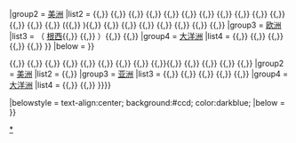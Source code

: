 {{Navbox
|title = [[英語世界]]
|name = English official language map
|state = autocollapse
|list1 = 
{{Navbox|child
|abovestyle = text-align:center; background:#dde; color:darkblue;
|above = 
|list1style = text-align:left; color:darkblue;
|list1 = <div>

'''深藍色:''' 主要人口以英語為母語的國家及地區。<br>

'''淺藍色''': 英語有官方語言地位的國家及地區。英語同時是[[歐盟]]的官方語言。 
</div><br>

|list2 = <div>
[[File:Anglospeak.svg|900px]]
</div>

|below = {{pad}}
}}

|list2 = 
{{Navbox|child
|group1style = background:blue; color:blue;
|group1 = {{pad}}
|list1style = text-align:center; background:#ccd; color:darkblue;
|list1 = 
{{Navbox|child
|groupstyle = background:#dde;
|group1 = [[非洲]]
|list1  =  {{flag|尼日利亞}}{{,}} {{flag|毛里求斯}}{{,}} {{SHN}}{{,}} {{flag|南非}}
|group2 = [[盎格鲁美洲|美洲]]
|list2  = {{flag|安圭拉}}{{,}} {{flag|安提瓜和巴布達}}{{,}} {{flag|巴哈馬}}{{,}} {{flag|巴巴多斯}}{{,}} {{flag|百慕大}}{{,}} {{flag|英屬維爾京群島}}{{,}} {{flag|加拿大}}{{,}} {{flag|開曼群島}}{{,}} {{flag|多明尼加共和國}}{{,}} {{flag|福克蘭群島}}{{,}} {{flag|格林納達}}{{,}} {{flag|圭亞那}}{{,}} {{flag|牙買加}}{{,}} {{flag|Montserrat}}{{,}} {{flag|荷蘭加勒比區}} ({{flag|Saba}}{{,}} {{flag|Sint Eustatius}}){{,}} {{flag|荷屬聖馬丁}}{{,}} {{flag|聖基茨和尼維斯}}{{,}} {{flag|聖盧西亞}}{{,}} {{flag|聖文森特和格林納丁斯}}{{,}} {{flag|千里達和多巴哥}}{{,}} {{flag|特克斯和凱科斯群島}}{{,}} {{flag|美國}}{{,}} {{flag|美屬維爾京群島}}
|group3 = [[欧洲]]
|list3  = {{flag|英國}}（{{flagicon|Guernsey}} [[根西行政區|根西]]{{,}} {{flag|马恩岛}}{{,}} {{flag|澤西島}}）{{,}} {{flag|馬耳他}}{{,}} {{flag|愛爾蘭}}
|group4 = [[大洋洲]]
|list4  = {{flag|澳大利亞}}{{,}} {{flag|馬紹爾群島}}{{,}} {{flag|密克羅尼西亞聯邦}}{{,}} {{flag|瑙魯}}{{,}} {{flag|紐西蘭}}{{,}} {{flag|Palau}}
}}
|below = {{pad}}
}}

{{Navbox|child
|group1style = background:lightblue; color:lightblue;
|group1 = {{pad}}
|list1style = text-align:center; background:#ccd; color:darkblue;
|list1 = 
{{Navbox|child
|groupstyle = background: #dde;
|group1 = [[非洲]]
|list1  = {{flag|博茨瓦納}}{{,}} {{flag|喀麥隆}}{{,}} {{flag|肯尼亞}}{{,}} {{flag|加納}}{{,}} {{flag|萊索托}}{{,}} {{flag|利比里亞}}{{,}} {{flag|Malawi}}{{,}} {{flag|納米比亞}}{{,}} {{flag|盧旺達}}{{,}} {{flag|塞拉利昂}}{{,}} {{flag|蘇丹}}{{,}}{{flag|南蘇丹}}{{,}} {{flag|斯威士蘭}}{{,}} {{flag|坦桑尼亞}}{{,}} {{flag|烏干達}}{{,}} {{flag|贊比亞}}{{,}} {{flag|津巴布韋}}
|group2 = [[盎格鲁美洲|美洲]]
|list2  = {{flag|伯利茲}}{{,}} {{flag|波多黎各}}
|group3 = [[亚洲]]
|list3  = {{flag|香港}}{{,}} {{flag|印度}}{{,}} {{flag|巴基斯坦}}{{,}} {{flag|菲律賓}}{{,}} {{flag|新加坡}}{{,}} {{flag|馬來西亞}}
|group4 = [[大洋洲]]
|list4  = {{flag|斐濟}}{{,}} {{flag|巴布亞新幾內亞}}{{,}} {{flag|所羅門群島}}
}}}}

|belowstyle = text-align:center; background:#ccd; color:darkblue;
|below = 
}}<noinclude>[[Category:英語國家地區|*]]

</noinclude>